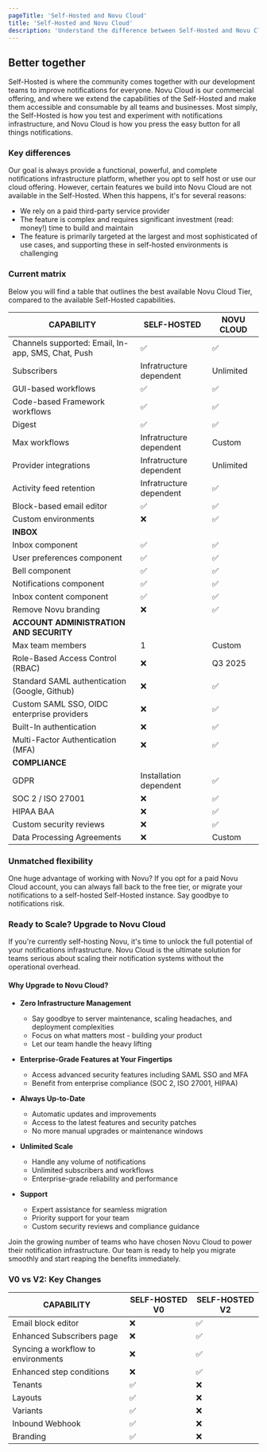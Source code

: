 ```yaml
---
pageTitle: 'Self-Hosted and Novu Cloud'
title: 'Self-Hosted and Novu Cloud'
description: 'Understand the difference between Self-Hosted and Novu Cloud'
---
```


## Better together

Self-Hosted is where the community comes together with our development teams to improve notifications for everyone. Novu Cloud is our commercial offering, and where we extend the capabilities of the Self-Hosted and make them accessible and consumable by all teams and businesses. Most simply, the Self-Hosted is how you test and experiment with notifications infrastructure, and Novu Cloud is how you press the easy button for all things notifications.

### Key differences

Our goal is always provide a functional, powerful, and complete notifications infrastructure platform, whether you opt to self host or use our cloud offering. However, certain features we build into Novu Cloud are not available in the Self-Hosted. When this happens, it's for several reasons:

- We rely on a paid third-party service provider
- The feature is complex and requires significant investment (read: money!) time to build and maintain
- The feature is primarily targeted at the largest and most sophisticated of use cases, and supporting these in self-hosted environments is challenging

### Current matrix

Below you will find a table that outlines the best available Novu Cloud Tier, compared to the available Self-Hosted capabilities.

| CAPABILITY                                          | SELF-HOSTED            | NOVU CLOUD |
| -------------------------------------------------- | ---------- | ----------------------- |
| Channels supported: Email, In-app, SMS, Chat, Push | ✅         | ✅                      |
| Subscribers                           | Infratructure dependent | Unlimited  | 
| GUI-based workflows                                | ✅         | ✅                      |
| Code-based Framework workflows                     | ✅         | ✅                      |
| Digest                                            | ✅         | ✅                     |
| Max workflows                                     | Infratructure dependent | Custom  | 
| Provider integrations                             | Infratructure dependent                | Unlimited  |
| Activity feed retention                           | Infratructure dependent |  ✅  |
| Block-based email editor                           | ✅         | ✅                |
| Custom  environments                         | ❌                      |✅     | 
| **INBOX**                                          |
| Inbox component                                    | ✅         | ✅                      |
| User preferences component                         | ✅         | ✅                      |
| Bell component                                     | ✅         | ✅                      |
| Notifications component                            | ✅         | ✅                      |
| Inbox content component                            | ✅         | ✅                      |
| Remove Novu branding                               |❌                      | ✅         | 
| **ACCOUNT ADMINISTRATION AND SECURITY**            |
| Max team members                                   | 1               |Custom     | 
| Role-Based Access Control (RBAC)                   | ❌                      |Q3 2025    | 
| Standard SAML authentication (Google, Github)      | ❌                      |✅         | 
| Custom SAML SSO, OIDC enterprise providers         |  ❌                      |✅         |
| Built-In authentication                            | ❌                      | ✅         |
| Multi-Factor Authentication (MFA)                  |❌                      | ✅         | 
| **COMPLIANCE**                                     |
| GDPR                                               |Installation dependent  | ✅         | 
| SOC 2 / ISO 27001                                  | ❌                      |✅         | 
| HIPAA BAA                                          | ❌                      |✅         | 
| Custom security reviews                            |❌                      | ✅         | 
| Data Processing Agreements                         | ❌                      |Custom     | 
 

### Unmatched flexibility

One huge advantage of working with Novu? If you opt for a paid Novu Cloud account, you can always fall back to the free tier, or migrate your notifications to a self-hosted Self-Hosted instance. Say goodbye to notifications risk.

### Ready to Scale? Upgrade to Novu Cloud

If you're currently self-hosting Novu, it's time to unlock the full potential of your notifications infrastructure. Novu Cloud is the ultimate solution for teams serious about scaling their notification systems without the operational overhead.

#### Why Upgrade to Novu Cloud?

- **Zero Infrastructure Management**
  - Say goodbye to server maintenance, scaling headaches, and deployment complexities
  - Focus on what matters most - building your product
  - Let our team handle the heavy lifting

- **Enterprise-Grade Features at Your Fingertips**
  - Access advanced security features including SAML SSO and MFA
  - Benefit from enterprise compliance (SOC 2, ISO 27001, HIPAA)

- **Always Up-to-Date**
  - Automatic updates and improvements
  - Access to the latest features and security patches
  - No more manual upgrades or maintenance windows

- **Unlimited Scale**
  - Handle any volume of notifications
  - Unlimited subscribers and workflows
  - Enterprise-grade reliability and performance

- **Support**
  - Expert assistance for seamless migration
  - Priority support for your team
  - Custom security reviews and compliance guidance

Join the growing number of teams who have chosen Novu Cloud to power their notification infrastructure. Our team is ready to help you migrate smoothly and start reaping the benefits immediately.

### V0 vs V2: Key Changes

| CAPABILITY                                         | SELF-HOSTED V0 | SELF-HOSTED V2  |  
| -------------------------------------------------- | --------------- | ---------------- |  
| Email block editor                                 | ❌              | ✅               |  
| Enhanced Subscribers page | ❌ | ✅ | ✅ |
| Syncing a workflow to environments                 | ❌              | ✅               |  
| Enhanced step conditions | ❌ | ✅ |  
| Tenants                               | ✅              | ❌               |  
| Layouts                               | ✅              | ❌               |  
| Variants                               | ✅              | ❌               |  
| Inbound Webhook                               | ✅              | ❌               |  
| Branding                               | ✅              | ❌               |  
